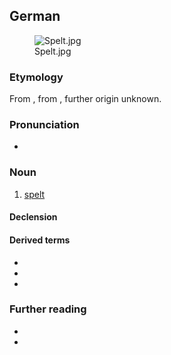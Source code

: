 ==German==
[[File:Spelt.jpg|thumb]]

===Etymology===
From {{inh|de|gmh|dinkel}}, from {{inh|de|goh|dinchel}}, further origin unknown.

===Pronunciation===
* {{audio|de|De-Dinkel.ogg|Audio}}

===Noun===
{{de-noun|m}}

# [[spelt]] {{gloss|a type of wheat, {{m|mul|Triticum spelta}}}}
#: {{syn|de|Spelt|Spelz}}

====Declension====
{{de-ndecl|m}}

====Derived terms====
* {{l|de|Dinkelbrot}}
* {{l|de|Sommerdinkel}}
* {{l|de|Winterdinkel}}

===Further reading===
* {{pedia|lang=de}}
* {{R:Duden}}

{{C|de|Grains}}